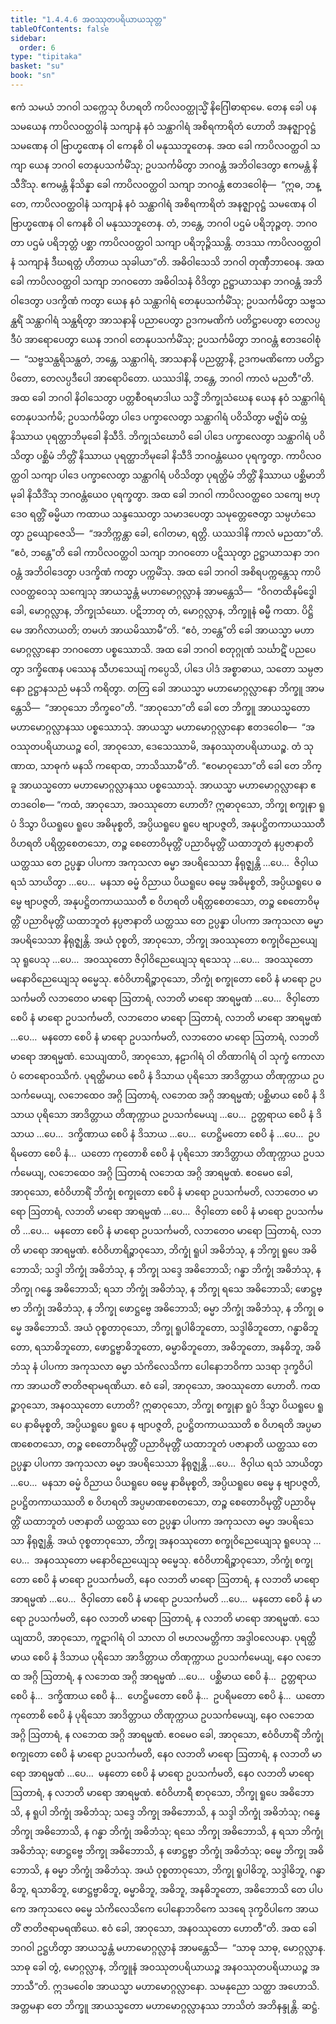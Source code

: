 ```yaml
---
title: "1.4.4.6 အဝဿုတပရိယာယသုတ္တ"
tableOfContents: false
sidebar:
  order: 6
type: "tipitaka"
basket: "su"
book: "sn"
---
```



<DynamicBreadcrumb />

<Division number="243" book="sn" e="ch" v="18" p="315">

<Paragraph number="1037" book="sn">
ဧကံ သမယံ ဘဂဝါ သက္ကေသု ဝိဟရတိ ကပိလဝတ္ထုသ္မိံ နိဂြေါဓာရာမေ. တေန ခေါ ပန သမယေန ကာပိလဝတ္ထဝါနံ သကျာနံ နဝံ သန္ထာဂါရံ အစိရကာရိတံ ဟောတိ အနဇ္ဈာဝုဋ္ဌံ သမဏေန ဝါ ဗြာဟ္မဏေန ဝါ ကေနစိ ဝါ မနုဿဘူတေန. အထ ခေါ ကာပိလဝတ္ထဝါ သကျာ ယေန ဘဂဝါ တေနုပသင်္ကမိံသု; ဥပသင်္ကမိတွာ ဘဂဝန္တံ အဘိဝါဒေတွာ ဧကမန္တံ နိသီဒိံသု. ဧကမန္တံ နိသိန္နာ ခေါ ကာပိလဝတ္ထဝါ သကျာ ဘဂဝန္တံ ဧတဒဝေါစုံ—  “ဣဓ, ဘန္တေ, ကာပိလဝတ္ထဝါနံ သကျာနံ နဝံ သန္ထာဂါရံ အစိရကာရိတံ အနဇ္ဈာဝုဋ္ဌံ သမဏေန ဝါ ဗြာဟ္မဏေန ဝါ ကေနစိ ဝါ မနုဿဘူတေန. တံ, ဘန္တေ, ဘဂဝါ ပဌမံ ပရိဘုဉ္ဇတု. ဘဂဝတာ ပဌမံ ပရိဘုတ္တံ ပစ္ဆာ ကာပိလဝတ္ထဝါ သကျာ ပရိဘုဉ္ဇိဿန္တိ. တဒဿ ကာပိလဝတ္ထဝါနံ သကျာနံ ဒီဃရတ္တံ ဟိတာယ သုခါယာ”တိ. အဓိဝါသေသိ ဘဂဝါ တုဏှီဘာဝေန.
</Paragraph>

<Paragraph number="1038" book="sn">
အထ ခေါ ကာပိလဝတ္ထဝါ သကျာ ဘဂဝတော အဓိဝါသနံ ဝိဒိတွာ ဥဋ္ဌာယာသနာ ဘဂဝန္တံ အဘိဝါဒေတွာ ပဒက္ခိဏံ ကတွာ ယေန နဝံ သန္ထာဂါရံ တေနုပသင်္ကမိံသု; ဥပသင်္ကမိတွာ သဗ္ဗသန္ထရိံ သန္ထာဂါရံ သန္ထရိတွာ အာသနာနိ ပညာပေတွာ ဥဒကမဏိကံ ပတိဋ္ဌာပေတွာ တေလပ္ပဒီပံ အာရောပေတွာ ယေန ဘဂဝါ တေနုပသင်္ကမိံသု; ဥပသင်္ကမိတွာ ဘဂဝန္တံ ဧတဒဝေါစုံ—  “သဗ္ဗသန္ထရိသန္ထတံ, ဘန္တေ, သန္ထာဂါရံ, အာသနာနိ ပညတ္တာနိ, ဥဒကမဏိကော ပတိဋ္ဌာပိတော, တေလပ္ပဒီပေါ အာရောပိတော. ယဿဒါနိ, ဘန္တေ, ဘဂဝါ ကာလံ မညတီ”တိ. အထ ခေါ ဘဂဝါ နိဝါသေတွာ ပတ္တစီဝရမာဒါယ သဒ္ဓိံ ဘိက္ခုသံဃေန ယေန နဝံ သန္ထာဂါရံ တေနုပသင်္ကမိ; ဥပသင်္ကမိတွာ ပါဒေ ပက္ခာလေတွာ သန္ထာဂါရံ ပဝိသိတွာ မဇ္ဈိမံ ထမ္ဘံ နိဿာယ ပုရတ္ထာဘိမုခေါ နိသီဒိ. ဘိက္ခုသံဃောပိ ခေါ ပါဒေ ပက္ခာလေတွာ သန္ထာဂါရံ ပဝိသိတွာ ပစ္ဆိမံ ဘိတ္တိံ နိဿာယ ပုရတ္ထာဘိမုခေါ နိသီဒိ ဘဂဝန္တံယေဝ ပုရက္ခတွာ. ကာပိလဝတ္ထဝါ သကျာ ပါဒေ ပက္ခာလေတွာ သန္ထာဂါရံ ပဝိသိတွာ ပုရတ္ထိမံ ဘိတ္တိံ နိဿာယ ပစ္ဆိမာဘိမုခါ နိသီဒိံသု ဘဂဝန္တံယေဝ ပုရက္ခတွာ. အထ ခေါ ဘဂဝါ ကာပိလဝတ္ထဝေ သကျေ ဗဟုဒေဝ ရတ္တိံ ဓမ္မိယာ ကထာယ သန္ဒဿေတွာ သမာဒပေတွာ သမုတ္တေဇေတွာ သမ္ပဟံသေတွာ ဥယျောဇေသိ—  “အဘိက္ကန္တာ ခေါ, ဂေါတမာ, ရတ္တိ. ယဿဒါနိ ကာလံ မညထာ”တိ. “ဧဝံ, ဘန္တေ”တိ ခေါ ကာပိလဝတ္ထဝါ သကျာ ဘဂဝတော ပဋိဿုတွာ ဥဋ္ဌာယာသနာ ဘဂဝန္တံ အဘိဝါဒေတွာ ပဒက္ခိဏံ ကတွာ ပက္ကမိံသု.
</Paragraph>

<Paragraph number="1039" book="sn">
အထ ခေါ ဘဂဝါ အစိရပက္ကန္တေသု ကာပိလဝတ္ထဝေသု သကျေသု အာယသ္မန္တံ မဟာမောဂ္ဂလ္လာနံ အာမန္တေသိ—  “ဝိဂတထိနမိဒ္ဓေါ ခေါ, မောဂ္ဂလ္လာန, ဘိက္ခုသံဃော. ပဋိဘာတု တံ, မောဂ္ဂလ္လာန, ဘိက္ခူနံ ဓမ္မီ ကထာ. ပိဋ္ဌိ မေ အာဂိလာယတိ; တမဟံ အာယမိဿာမီ”တိ. “ဧဝံ, ဘန္တေ”တိ ခေါ အာယသ္မာ မဟာမောဂ္ဂလ္လာနော ဘဂဝတော ပစ္စဿောသိ. အထ ခေါ ဘဂဝါ စတုဂ္ဂုဏံ သင်္ဃာဋိံ ပညပေတွာ ဒက္ခိဏေန ပဿေန သီဟသေယျံ ကပ္ပေသိ, ပါဒေ ပါဒံ အစ္စာဓာယ, သတော သမ္ပဇာနော ဥဋ္ဌာနသညံ မနသိ ကရိတွာ. တတြ ခေါ အာယသ္မာ မဟာမောဂ္ဂလ္လာနော ဘိက္ခူ အာမန္တေသိ—  “အာဝုသော ဘိက္ခဝေ”တိ. “အာဝုသော”တိ ခေါ တေ ဘိက္ခူ အာယသ္မတော မဟာမောဂ္ဂလ္လာနဿ ပစ္စဿောသုံ. အာယသ္မာ မဟာမောဂ္ဂလ္လာနော ဧတဒဝေါစ—  “အဝဿုတပရိယာယဉ္စ ဝေါ, အာဝုသော, ဒေသေဿာမိ, အနဝဿုတပရိယာယဉ္စ. တံ သုဏာထ, သာဓုကံ မနသိ ကရောထ, ဘာသိဿာမီ”တိ. “ဧဝမာဝုသော”တိ ခေါ တေ ဘိက္ခူ အာယသ္မတော မဟာမောဂ္ဂလ္လာနဿ ပစ္စဿောသုံ. အာယသ္မာ မဟာမောဂ္ဂလ္လာနော ဧတဒဝေါစ—
</Paragraph>

<Paragraph number="1040" book="sn">
“ကထံ, အာဝုသော, အဝဿုတော ဟောတိ? ဣဓာဝုသော, ဘိက္ခု စက္ခုနာ ရူပံ ဒိသွာ ပိယရူပေ ရူပေ အဓိမုစ္စတိ, အပ္ပိယရူပေ ရူပေ ဗျာပဇ္ဇတိ, အနုပဋ္ဌိတကာယဿတီ ဝိဟရတိ ပရိတ္တစေတသော, တဉ္စ စေတောဝိမုတ္တိံ ပညာဝိမုတ္တိံ ယထာဘူတံ နပ္ပဇာနာတိ ယတ္ထဿ တေ ဥပ္ပန္နာ ပါပကာ အကုသလာ ဓမ္မာ အပရိသေသာ နိရုဇ္ဈန္တိ …ပေ…  ဇိဝှါယ ရသံ သာယိတွာ …ပေ…  မနသာ ဓမ္မံ ဝိညာယ ပိယရူပေ ဓမ္မေ အဓိမုစ္စတိ, အပ္ပိယရူပေ ဓမ္မေ ဗျာပဇ္ဇတိ, အနုပဋ္ဌိတကာယဿတီ စ ဝိဟရတိ ပရိတ္တစေတသော, တဉ္စ စေတောဝိမုတ္တိံ ပညာဝိမုတ္တိံ ယထာဘူတံ နပ္ပဇာနာတိ ယတ္ထဿ တေ ဥပ္ပန္နာ ပါပကာ အကုသလာ ဓမ္မာ အပရိသေသာ နိရုဇ္ဈန္တိ. အယံ ဝုစ္စတိ, အာဝုသော, ဘိက္ခု အဝဿုတော စက္ခုဝိညေယျေသု ရူပေသု …ပေ…  အဝဿုတော ဇိဝှါဝိညေယျေသု ရသေသု …ပေ…  အဝဿုတော မနောဝိညေယျေသု ဓမ္မေသု. ဧဝံဝိဟာရိဉ္စာဝုသော, ဘိက္ခုံ စက္ခုတော စေပိ နံ မာရော ဥပသင်္ကမတိ လဘတေဝ မာရော ဩတာရံ, လဘတိ မာရော အာရမ္မဏံ …ပေ…  ဇိဝှါတော စေပိ နံ မာရော ဥပသင်္ကမတိ, လဘတေဝ မာရော ဩတာရံ, လဘတိ မာရော အာရမ္မဏံ …ပေ…  မနတော စေပိ နံ မာရော ဥပသင်္ကမတိ, လဘတေဝ မာရော ဩတာရံ, လဘတိ မာရော အာရမ္မဏံ.
</Paragraph>

<Paragraph number="1041" book="sn">
သေယျထာပိ, အာဝုသော, နဠာဂါရံ ဝါ တိဏာဂါရံ ဝါ သုက္ခံ ကောလာပံ တေရောဝဿိကံ. ပုရတ္ထိမာယ စေပိ နံ ဒိသာယ ပုရိသော အာဒိတ္တာယ တိဏုက္ကာယ ဥပသင်္ကမေယျ, လဘေထေဝ အဂ္ဂိ ဩတာရံ, လဘေထ အဂ္ဂိ အာရမ္မဏံ; ပစ္ဆိမာယ စေပိ နံ ဒိသာယ ပုရိသော အာဒိတ္တာယ တိဏုက္ကာယ ဥပသင်္ကမေယျ …ပေ…  ဥတ္တရာယ စေပိ နံ ဒိသာယ …ပေ…  ဒက္ခိဏာယ စေပိ နံ ဒိသာယ …ပေ…  ဟေဋ္ဌိမတော စေပိ နံ …ပေ…  ဥပရိမတော စေပိ နံ…  ယတော ကုတောစိ စေပိ နံ ပုရိသော အာဒိတ္တာယ တိဏုက္ကာယ ဥပသင်္ကမေယျ, လဘေထေဝ အဂ္ဂိ ဩတာရံ လဘေထ အဂ္ဂိ အာရမ္မဏံ. ဧဝမေဝ ခေါ, အာဝုသော, ဧဝံဝိဟာရိံ ဘိက္ခုံ စက္ခုတော စေပိ နံ မာရော ဥပသင်္ကမတိ, လဘတေဝ မာရော ဩတာရံ, လဘတိ မာရော အာရမ္မဏံ …ပေ…  ဇိဝှါတော စေပိ နံ မာရော ဥပသင်္ကမတိ …ပေ…  မနတော စေပိ နံ မာရော ဥပသင်္ကမတိ, လဘတေဝ မာရော ဩတာရံ, လဘတိ မာရော အာရမ္မဏံ. ဧဝံဝိဟာရိဉ္စာဝုသော, ဘိက္ခုံ ရူပါ အဓိဘံသု, န ဘိက္ခု ရူပေ အဓိဘောသိ; သဒ္ဒါ ဘိက္ခုံ အဓိဘံသု, န ဘိက္ခု သဒ္ဒေ အဓိဘောသိ; ဂန္ဓာ ဘိက္ခုံ အဓိဘံသု, န ဘိက္ခု ဂန္ဓေ အဓိဘောသိ; ရသာ ဘိက္ခုံ အဓိဘံသု, န ဘိက္ခု ရသေ အဓိဘောသိ; ဖောဋ္ဌဗ္ဗာ ဘိက္ခုံ အဓိဘံသု, န ဘိက္ခု ဖောဋ္ဌဗ္ဗေ အဓိဘောသိ; ဓမ္မာ ဘိက္ခုံ အဓိဘံသု, န ဘိက္ခု ဓမ္မေ အဓိဘောသိ. အယံ ဝုစ္စတာဝုသော, ဘိက္ခု ရူပါဓိဘူတော, သဒ္ဒါဓိဘူတော, ဂန္ဓာဓိဘူတော, ရသာဓိဘူတော, ဖောဋ္ဌဗ္ဗာဓိဘူတော, ဓမ္မာဓိဘူတော, အဓိဘူတော, အနဓိဘူ, အဓိဘံသု နံ ပါပကာ အကုသလာ ဓမ္မာ သံကိလေသိကာ ပေါနောဘဝိကာ သဒရာ ဒုက္ခဝိပါကာ အာယတိံ ဇာတိဇရာမရဏိယာ. ဧဝံ ခေါ, အာဝုသော, အဝဿုတော ဟောတိ.
</Paragraph>

<Paragraph number="1042" book="sn">
ကထဉ္စာဝုသော, အနဝဿုတော ဟောတိ? ဣဓာဝုသော, ဘိက္ခု စက္ခုနာ ရူပံ ဒိသွာ ပိယရူပေ ရူပေ နာဓိမုစ္စတိ, အပ္ပိယရူပေ ရူပေ န ဗျာပဇ္ဇတိ, ဥပဋ္ဌိတကာယဿတိ စ ဝိဟရတိ အပ္ပမာဏစေတသော, တဉ္စ စေတောဝိမုတ္တိံ ပညာဝိမုတ္တိံ ယထာဘူတံ ပဇာနာတိ ယတ္ထဿ တေ ဥပ္ပန္နာ ပါပကာ အကုသလာ ဓမ္မာ အပရိသေသာ နိရုဇ္ဈန္တိ …ပေ…  ဇိဝှါယ ရသံ သာယိတွာ …ပေ…  မနသာ ဓမ္မံ ဝိညာယ ပိယရူပေ ဓမ္မေ နာဓိမုစ္စတိ, အပ္ပိယရူပေ ဓမ္မေ န ဗျာပဇ္ဇတိ, ဥပဋ္ဌိတကာယဿတိ စ ဝိဟရတိ အပ္ပမာဏစေတသော, တဉ္စ စေတောဝိမုတ္တိံ ပညာဝိမုတ္တိံ ယထာဘူတံ ပဇာနာတိ ယတ္ထဿ တေ ဥပ္ပန္နာ ပါပကာ အကုသလာ ဓမ္မာ အပရိသေသာ နိရုဇ္ဈန္တိ. အယံ ဝုစ္စတာဝုသော, ဘိက္ခု အနဝဿုတော စက္ခုဝိညေယျေသု ရူပေသု …ပေ…  အနဝဿုတော မနောဝိညေယျေသု ဓမ္မေသု. ဧဝံဝိဟာရိဉ္စာဝုသော, ဘိက္ခုံ စက္ခုတော စေပိ နံ မာရော ဥပသင်္ကမတိ, နေဝ လဘတိ မာရော ဩတာရံ, န လဘတိ မာရော အာရမ္မဏံ …ပေ…  ဇိဝှါတော စေပိ နံ မာရော ဥပသင်္ကမတိ …ပေ…  မနတော စေပိ နံ မာရော ဥပသင်္ကမတိ, နေဝ လဘတိ မာရော ဩတာရံ, န လဘတိ မာရော အာရမ္မဏံ.
</Paragraph>

<Paragraph number="1043" book="sn">
သေယျထာပိ, အာဝုသော, ကူဋာဂါရံ ဝါ သာလာ ဝါ ဗဟလမတ္တိကာ အဒ္ဒါဝလေပနာ. ပုရတ္ထိမာယ စေပိ နံ ဒိသာယ ပုရိသော အာဒိတ္တာယ တိဏုက္ကာယ ဥပသင်္ကမေယျ, နေဝ လဘေထ အဂ္ဂိ ဩတာရံ, န လဘေထ အဂ္ဂိ အာရမ္မဏံ …ပေ…  ပစ္ဆိမာယ စေပိ နံ…  ဥတ္တရာယ စေပိ နံ…  ဒက္ခိဏာယ စေပိ နံ…  ဟေဋ္ဌိမတော စေပိ နံ…  ဥပရိမတော စေပိ နံ…  ယတော ကုတောစိ စေပိ နံ ပုရိသော အာဒိတ္တာယ တိဏုက္ကာယ ဥပသင်္ကမေယျ, နေဝ လဘေထ အဂ္ဂိ ဩတာရံ, န လဘေထ အဂ္ဂိ အာရမ္မဏံ. ဧဝမေဝ ခေါ, အာဝုသော, ဧဝံဝိဟာရိံ ဘိက္ခုံ စက္ခုတော စေပိ နံ မာရော ဥပသင်္ကမတိ, နေဝ လဘတိ မာရော ဩတာရံ, န လဘတိ မာရော အာရမ္မဏံ …ပေ…  မနတော စေပိ နံ မာရော ဥပသင်္ကမတိ, နေဝ လဘတိ မာရော ဩတာရံ, န လဘတိ မာရော အာရမ္မဏံ. ဧဝံဝိဟာရီ စာဝုသော, ဘိက္ခု ရူပေ အဓိဘောသိ, န ရူပါ ဘိက္ခုံ အဓိဘံသု; သဒ္ဒေ ဘိက္ခု အဓိဘောသိ, န သဒ္ဒါ ဘိက္ခုံ အဓိဘံသု; ဂန္ဓေ ဘိက္ခု အဓိဘောသိ, န ဂန္ဓာ ဘိက္ခုံ အဓိဘံသု; ရသေ ဘိက္ခု အဓိဘောသိ, န ရသာ ဘိက္ခုံ အဓိဘံသု; ဖောဋ္ဌဗ္ဗေ ဘိက္ခု အဓိဘောသိ, န ဖောဋ္ဌဗ္ဗာ ဘိက္ခုံ အဓိဘံသု; ဓမ္မေ ဘိက္ခု အဓိဘောသိ, န ဓမ္မာ ဘိက္ခုံ အဓိဘံသု. အယံ ဝုစ္စတာဝုသော, ဘိက္ခု ရူပါဓိဘူ, သဒ္ဒါဓိဘူ, ဂန္ဓာဓိဘူ, ရသာဓိဘူ, ဖောဋ္ဌဗ္ဗာဓိဘူ, ဓမ္မာဓိဘူ, အဓိဘူ, အနဓိဘူတော, အဓိဘောသိ တေ ပါပကေ အကုသလေ ဓမ္မေ သံကိလေသိကေ ပေါနောဘဝိကေ သဒရေ ဒုက္ခဝိပါကေ အာယတိံ ဇာတိဇရာမရဏိယေ. ဧဝံ ခေါ, အာဝုသော, အနဝဿုတော ဟောတီ”တိ.
</Paragraph>

<Paragraph number="1044" book="sn">
အထ ခေါ ဘဂဝါ ဥဋ္ဌဟိတွာ အာယသ္မန္တံ မဟာမောဂ္ဂလ္လာနံ အာမန္တေသိ—  “သာဓု သာဓု, မောဂ္ဂလ္လာန. သာဓု ခေါ တွံ, မောဂ္ဂလ္လာန, ဘိက္ခူနံ အဝဿုတပရိယာယဉ္စ အနဝဿုတပရိယာယဉ္စ အဘာသီ”တိ.
</Paragraph>

<Paragraph number="1045" book="sn">
ဣဒမဝေါစ အာယသ္မာ မဟာမောဂ္ဂလ္လာနော. သမနုညော သတ္ထာ အဟောသိ. အတ္တမနာ တေ ဘိက္ခူ အာယသ္မတော မဟာမောဂ္ဂလ္လာနဿ ဘာသိတံ အဘိနန္ဒုန္တိ.

</Paragraph>
</Division>

<Paragraph number="1046" type="center" book="sn">
ဆဋ္ဌံ.
</Paragraph>